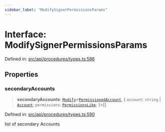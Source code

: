 ```yaml
---
sidebar_label: "ModifySignerPermissionsParams"
---
```


# Interface: ModifySignerPermissionsParams

Defined in: [src/api/procedures/types.ts:586](https://github.com/PolymeshAssociation/polymesh-sdk/blob/bee6a2fe7a8ce5db42a6982e793782182cde2153/src/api/procedures/types.ts#L586)

## Properties

### secondaryAccounts

> **secondaryAccounts**: [`Modify`](../../../../types/utils/type-aliases/Modify.mdx)\<[`PermissionedAccount`](../../../entities/types/interfaces/PermissionedAccount.mdx), \{ `account`: `string` \| [`Account`](../../../entities/Account/classes/Account.mdx); `permissions`: [`PermissionsLike`](../../../entities/types/type-aliases/PermissionsLike.mdx); \}\>[]

Defined in: [src/api/procedures/types.ts:590](https://github.com/PolymeshAssociation/polymesh-sdk/blob/bee6a2fe7a8ce5db42a6982e793782182cde2153/src/api/procedures/types.ts#L590)

list of secondary Accounts
